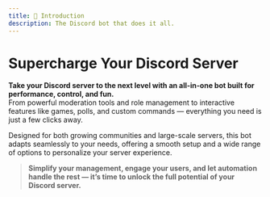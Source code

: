 ```yaml
---
title: 👋 Introduction
description: The Discord bot that does it all.
---
```


# Supercharge Your Discord Server

**Take your Discord server to the next level with an all-in-one bot built for performance, control, and fun.**  
From powerful moderation tools and role management to interactive features like games, polls, and custom commands — everything you need is just a few clicks away.

Designed for both growing communities and large-scale servers, this bot adapts seamlessly to your needs, offering a smooth setup and a wide range of options to personalize your server experience.

> **Simplify your management, engage your users, and let automation handle the rest — it’s time to unlock the full potential of your Discord server.**
